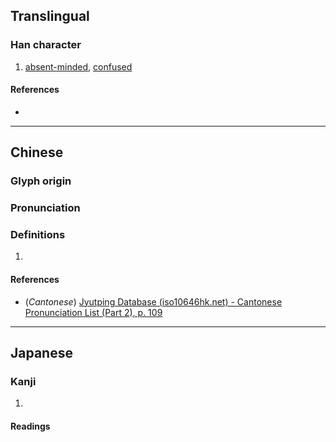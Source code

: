 {{character info/new}}
==Translingual==

===Han character===
{{Han char|rn=61|rad=心|as=09|sn=13|four=|canj=PPKP|ids=⿰忄怱}}

# [[absent-minded]], [[confused]]

====References====
* {{Han ref|kx=0395.260|dkj=10956|dj=0734.020|hdz=42330.110|uh=6121|ud=24865}}

----

==Chinese==
{{zh-forms}}

===Glyph origin===
{{Han etym}}

===Pronunciation===
{{zh-pron
|m=zǒng,lèng
|c=zung2
|mc=y
|oc=y
|ma=
|cat=a
}}

===Definitions===
{{zh-hanzi}}

# {{rfdef|zh}}

====References====
* (''Cantonese'') [http://www.iso10646hk.net/jp/document/download.jsp Jyutping Database (iso10646hk.net) - Cantonese Pronunciation List (Part 2), p. 109]

----

==Japanese==

===Kanji===
{{ja-kanji|grade=|rs=心09}}

# {{rfdef|ja|sort=心09}}

====Readings====
{{ja-readings
|goon=す
|kanon=そう
|kun=}}